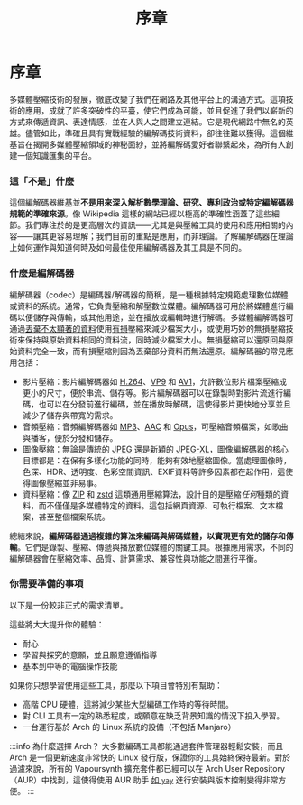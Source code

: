 ﻿---
title: 序章
sidebar_position: 1
---
# 序章

多媒體壓縮技術的發展，徹底改變了我們在網路及其他平台上的溝通方式。這項技術的應用，成就了許多突破性的平臺，使它們成為可能，並且促進了我們以嶄新的方式來傳遞資訊、表達情感，並在人與人之間建立連結。它是現代網路中無名的英雄。儘管如此，準確且具有實戰經驗的編解碼技術資料，卻往往難以獲得。這個維基旨在揭開多媒體壓縮領域的神秘面紗，並將編解碼愛好者聯繫起來，為所有人創建一個知識匯集的平台。

### 這「不是」什麼

這個編解碼器維基並**不是用來深入解析數學理論、研究、專利政治或特定編解碼器規範的準確來源**。像 Wikipedia 這樣的網站已經以極高的準確性涵蓋了這些細節。我們專注於的是更高層次的資訊——尤其是與壓縮工具的使用和應用相關的內容——讓其更容易理解；我們目前的重點是應用，而非理論。了解編解碼器在理論上如何運作與知道何時及如何最佳使用編解碼器及其工具是不同的。

### 什麼是編解碼器

編解碼器（codec）是編碼器/解碼器的簡稱，是一種根據特定規範處理數位媒體或資料的系統。通常，它負責壓縮和解壓數位媒體。編解碼器可用於將媒體進行編碼以便儲存與傳輸，或其他用途，並在播放或編輯時進行解碼。多媒體編解碼器可通過[丟棄不太顯著的資料](../introduction/psychovisual.mdx)使用[有損](../introduction/video-artifacts.mdx)壓縮來減少檔案大小，或使用巧妙的無損壓縮技術來保持與原始資料相同的資料流，同時減少檔案大小。無損壓縮可以還原回與原始資料完全一致，而有損壓縮則因為丟棄部分資料而無法還原。編解碼器的常見應用包括：

- 影片壓縮：影片編解碼器如 [H.264](../video/AVC.mdx)、[VP9](../video/VP9.mdx) 和 [AV1](../video/AV1.mdx)，允許數位影片檔案壓縮成更小的尺寸，便於串流、儲存等。影片編解碼器可以在錄製時對影片流進行編碼，也可以在分發前進行編碼，並在播放時解碼，這使得影片更快地分享並且減少了儲存與帶寬的需求。
- 音頻壓縮：音頻編解碼器如 [MP3](../audio/MP3.mdx)、[AAC](../audio/AAC.mdx) 和 [Opus](../audio/Opus.mdx)，可壓縮音頻檔案，如歌曲與播客，便於分發和儲存。
- 圖像壓縮：無論是傳統的 [JPEG](../images/JPEG.mdx) 還是新穎的 [JPEG-XL](../images/JXL.mdx)，圖像編解碼器的核心目標都是：在保有多樣化功能的同時，能夠有效地壓縮圖像。當處理圖像時，色深、HDR、透明度、色彩空間資訊、EXIF資料等許多因素都在起作用，這使得圖像壓縮並非易事。
- 資料壓縮：像 [ZIP](../data/zip.mdx) 和 [zstd](../data/zstd.mdx) 這類通用壓縮算法，設計目的是壓縮*任何*種類的資料，而不僅僅是多媒體特定的資料。這包括網頁資源、可執行檔案、文本檔案，甚至整個檔案系統。


總結來說，**編解碼器通過複雜的算法來編碼與解碼媒體，以實現更有效的儲存和傳輸**。它們是錄製、壓縮、傳遞與播放數位媒體的關鍵工具。根據應用需求，不同的編解碼器會在壓縮效率、品質、計算需求、兼容性與功能之間進行平衡。

### 你需要準備的事項

以下是一份較非正式的需求清單。

這些將大大提升你的體驗：
- 耐心
- 學習與探究的意願，並且願意遵循指導
- 基本到中等的電腦操作技能

如果你只想學習使用這些工具，那麼以下項目會特別有幫助：
- 高階 CPU 硬體，這將減少某些大型編碼工作時的等待時間。
- 對 CLI 工具有一定的熟悉程度，或願意在缺乏背景知識的情況下投入學習。
- 一台運行基於 Arch 的 Linux 系統的設備（不包括 Manjaro）

:::info 為什麼選擇 Arch？
大多數編碼工具都能通過套件管理器輕鬆安裝，而且 Arch 是一個更新速度非常快的 Linux 發行版，保證你的工具始終保持最新。對於過濾來說，所有的 Vapoursynth 擴充套件都已經可以在 Arch User Repository（AUR）中找到，這使得使用 AUR 助手 [如 `yay`](https://github.com/Jguer/yay) 進行安裝與版本控制變得非常方便。
:::
